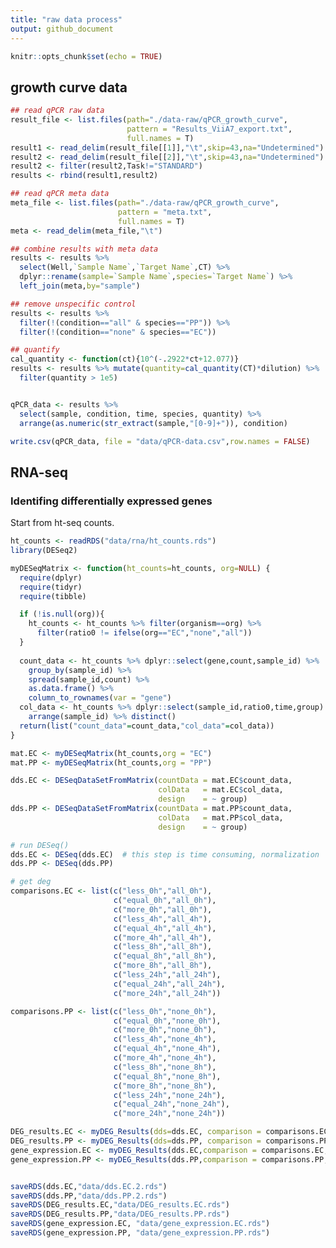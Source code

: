 ```yaml
---
title: "raw data process"
output: github_document
---
```


```r
knitr::opts_chunk$set(echo = TRUE)
```

## growth curve data

```r
## read qPCR raw data
result_file <- list.files(path="./data-raw/qPCR_growth_curve", 
                          pattern = "Results_ViiA7_export.txt",
                          full.names = T)
result1 <- read_delim(result_file[[1]],"\t",skip=43,na="Undetermined")
result2 <- read_delim(result_file[[2]],"\t",skip=43,na="Undetermined")
result2 <- filter(result2,Task!="STANDARD")
results <- rbind(result1,result2)

## read qPCR meta data
meta_file <- list.files(path="./data-raw/qPCR_growth_curve", 
                        pattern = "meta.txt",
                        full.names = T)
meta <- read_delim(meta_file,"\t")

## combine results with meta data
results <- results %>% 
  select(Well,`Sample Name`,`Target Name`,CT) %>% 
  dplyr::rename(sample=`Sample Name`,species=`Target Name`) %>%
  left_join(meta,by="sample")

## remove unspecific control
results <- results %>%
  filter(!(condition=="all" & species=="PP")) %>%
  filter(!(condition=="none" & species=="EC"))

## quantify
cal_quantity <- function(ct){10^(-.2922*ct+12.077)}
results <- results %>% mutate(quantity=cal_quantity(CT)*dilution) %>%
  filter(quantity > 1e5)


qPCR_data <- results %>% 
  select(sample, condition, time, species, quantity) %>%
  arrange(as.numeric(str_extract(sample,"[0-9]+")), condition)

write.csv(qPCR_data, file = "data/qPCR-data.csv",row.names = FALSE)
```


## RNA-seq

### Identifing differentially expressed genes

Start from ht-seq counts.

```r
ht_counts <- readRDS("data/rna/ht_counts.rds")
library(DESeq2)

myDESeqMatrix <- function(ht_counts=ht_counts, org=NULL) {
  require(dplyr)
  require(tidyr)
  require(tibble)

  if (!is.null(org)){
    ht_counts <- ht_counts %>% filter(organism==org) %>%
      filter(ratio0 != ifelse(org=="EC","none","all"))
  }
  
  count_data <- ht_counts %>% dplyr::select(gene,count,sample_id) %>%
    group_by(sample_id) %>%
    spread(sample_id,count) %>% 
    as.data.frame() %>%
    column_to_rownames(var = "gene")
  col_data <- ht_counts %>% dplyr::select(sample_id,ratio0,time,group) %>% 
    arrange(sample_id) %>% distinct()
  return(list("count_data"=count_data,"col_data"=col_data))
}

mat.EC <- myDESeqMatrix(ht_counts,org = "EC")
mat.PP <- myDESeqMatrix(ht_counts,org = "PP")

dds.EC <- DESeqDataSetFromMatrix(countData = mat.EC$count_data, 
                                 colData   = mat.EC$col_data,
                                 design    = ~ group)
dds.PP <- DESeqDataSetFromMatrix(countData = mat.PP$count_data, 
                                 colData   = mat.PP$col_data,
                                 design    = ~ group)

# run DESeq()
dds.EC <- DESeq(dds.EC)  # this step is time consuming, normalization
dds.PP <- DESeq(dds.PP)

# get deg
comparisons.EC <- list(c("less_0h","all_0h"),
                       c("equal_0h","all_0h"),
                       c("more_0h","all_0h"),
                       c("less_4h","all_4h"),
                       c("equal_4h","all_4h"),
                       c("more_4h","all_4h"),
                       c("less_8h","all_8h"),
                       c("equal_8h","all_8h"),
                       c("more_8h","all_8h"),
                       c("less_24h","all_24h"),
                       c("equal_24h","all_24h"),
                       c("more_24h","all_24h"))

comparisons.PP <- list(c("less_0h","none_0h"),
                       c("equal_0h","none_0h"),
                       c("more_0h","none_0h"),
                       c("less_4h","none_4h"),
                       c("equal_4h","none_4h"),
                       c("more_4h","none_4h"),
                       c("less_8h","none_8h"),
                       c("equal_8h","none_8h"),
                       c("more_8h","none_8h"),
                       c("less_24h","none_24h"),
                       c("equal_24h","none_24h"),
                       c("more_24h","none_24h"))

DEG_results.EC <- myDEG_Results(dds=dds.EC, comparison = comparisons.EC)
DEG_results.PP <- myDEG_Results(dds=dds.PP, comparison = comparisons.PP)
gene_expression.EC <- myDEG_Results(dds.EC,comparison = comparisons.EC,filtered = F)
gene_expression.PP <- myDEG_Results(dds.PP,comparison = comparisons.PP,filtered = F)


saveRDS(dds.EC,"data/dds.EC.2.rds")
saveRDS(dds.PP,"data/dds.PP.2.rds")
saveRDS(DEG_results.EC,"data/DEG_results.EC.rds")
saveRDS(DEG_results.PP,"data/DEG_results.PP.rds")
saveRDS(gene_expression.EC, "data/gene_expression.EC.rds")
saveRDS(gene_expression.PP, "data/gene_expression.PP.rds")
```

